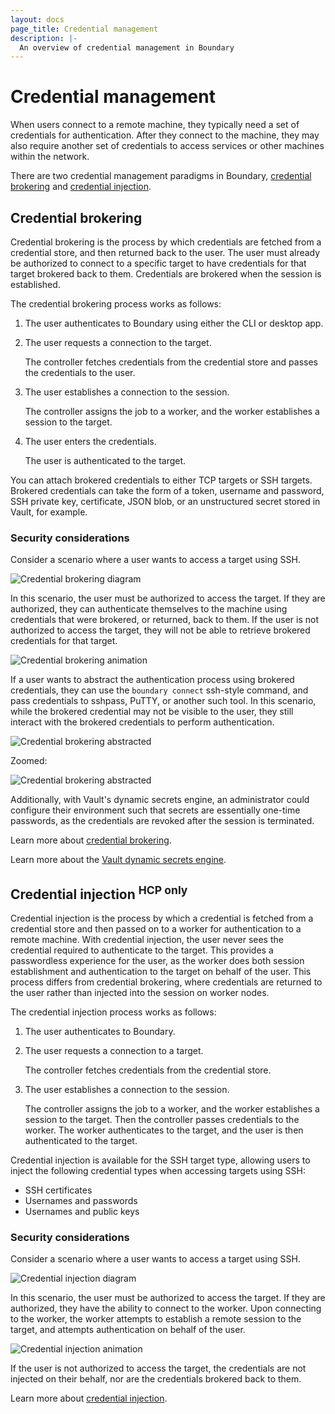 ```yaml
---
layout: docs
page_title: Credential management
description: |-
  An overview of credential management in Boundary
---
```


# Credential management

When users connect to a remote machine, they typically need a set of credentials for authentication.
After they connect to the machine, they may also require another set of credentials to access services or other machines within the network.

There are two credential management paradigms in Boundary, [credential brokering](#credential-brokering) and [credential injection](#credential-injection-hcp-only).

## Credential brokering

Credential brokering is the process by which credentials are fetched from a credential store, and then returned back to the user.
The user must already be authorized to connect to a specific target to have credentials for that target brokered back to them.
Credentials are brokered when the session is established.

The credential brokering process works as follows:

1. The user authenticates to Boundary using either the CLI or desktop app.
1. The user requests a connection to the target.

   The controller fetches credentials from the credential store and passes the credentials to the user.
1. The user establishes a connection to the session.

    The controller assigns the job to a worker, and the worker establishes a session to the target.
1. The user enters the credentials.

    The user is authenticated to the target.

You can attach brokered credentials to either TCP targets or SSH targets.
Brokered credentials can take the form of a token, username and password, SSH private key, certificate, JSON blob, or an unstructured secret stored in Vault, for example.

### Security considerations

Consider a scenario where a user wants to access a target using SSH.

![Credential brokering diagram](/img/credential-brokering.png)

In this scenario, the user must be authorized to access the target.
If they are authorized, they can authenticate themselves to the machine using credentials that were brokered, or returned, back to them.
If the user is not authorized to access the target, they will not be able to retrieve brokered credentials for that target.

![Credential brokering animation](/img/Cred_Brokering-animated.gif)

If a user wants to abstract the authentication process using brokered credentials, they can use the `boundary connect` ssh-style command, and pass credentials to sshpass, PuTTY, or another such tool.
In this scenario, while the brokered credential may not be visible to the user, they still interact with the brokered credentials to perform authentication.

![Credential brokering abstracted](/img/terminal.gif)

Zoomed:

![Credential brokering abstracted](/img/terminal-zoom.gif)

Additionally, with Vault's dynamic secrets engine, an administrator could configure their environment such that secrets are essentially one-time passwords, as the credentials are revoked after the session is terminated.

Learn more about [credential brokering](/boundary/tutorials/hcp-getting-started/hcp-getting-started-credentials).

Learn more about the [Vault dynamic secrets engine](/vault/docs/secrets).

## Credential injection <sup>HCP only</sup>

Credential injection is the process by which a credential is fetched from a credential store and then passed on to a worker for authentication to a remote machine.
With credential injection, the user never sees the credential required to authenticate to the target.
This provides a passwordless experience for the user, as the worker does both session establishment and authentication to the target on behalf of the user.
This process differs from credential brokering, where credentials are returned to the user rather than injected into the session on worker nodes.

The credential injection process works as follows:

1. The user authenticates to Boundary.
1. The user requests a connection to a target.

    The controller fetches credentials from the credential store.
1. The user establishes a connection to the session.

    The controller assigns the job to a worker, and the worker establishes a session to the target.
    Then the controller passes credentials to the worker.
    The worker authenticates to the target, and the user is then authenticated to the target.

Credential injection is available for the SSH target type, allowing users to inject the following credential types when accessing targets using SSH:

- SSH certificates
- Usernames and passwords
- Usernames and public keys

### Security considerations

Consider a scenario where a user wants to access a target using SSH.

![Credential injection diagram](/img/credential-injection.png)

In this scenario, the user must be authorized to access the target.
If they are authorized, they have the ability to connect to the worker.
Upon connecting to the worker, the worker attempts to establish a remote session to the target, and attempts authentication on behalf of the user.

![Credential injection animation](/img/Cred_Injection-animated.gif)

If the user is not authorized to access the target, the credentials are not injected on their behalf, nor are the credentials brokered back to them.

Learn more about [credential injection](/boundary/tutorials/hcp-administration/hcp-ssh-cred-injection).